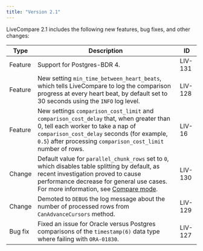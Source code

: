 ```yaml
---
title: "Version 2.1"
---
```


LiveCompare 2.1 includes the following new features, bug fixes, and other changes:

| Type           | Description                                                                                                                                                                            | ID |
| -------------- | -------------------------------------------------------------------------------------------------------------------------------------------------------------------------------------- | -- |
| Feature        | Support for Postgres-BDR 4.  | LIV-131 |
| Feature        | New setting `min_time_between_heart_beats`, which tells LiveCompare to log the comparison progress at every heart beat, by default set to 30 seconds using the `INFO` log level.       | LIV-128 |
| Feature        | New settings `comparison_cost_limit` and `comparison_cost_delay` that, when greater than 0, tell each worker to take a nap of `comparison_cost_delay` seconds (for example, `0.5`) after processing `comparison_cost_limit` number of rows. | LIV-16 | 
| Change         | Default value for `parallel_chunk_rows` set to `0`, which disables table splitting by default, as recent investigation proved to cause performance decrease for general use cases. For more information, see [Compare mode](/livecompare/latest/command_line_usage/#compare-mode). | LIV-130 |
| Change         | Demoted to `DEBUG` the log message about the number of processed rows from `CanAdvanceCursors` method. | LIV-129 |
| Bug fix        | Fixed an issue for Oracle versus Postgres comparisons of the `timestamp(6)` data type where failing with `ORA-01830`. | LIV-127 |
  
